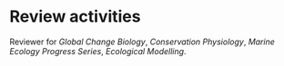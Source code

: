 # Review activities

Reviewer for *Global Change Biology*, *Conservation Physiology*, *Marine Ecology Progress Series*, *Ecological Modelling*.
